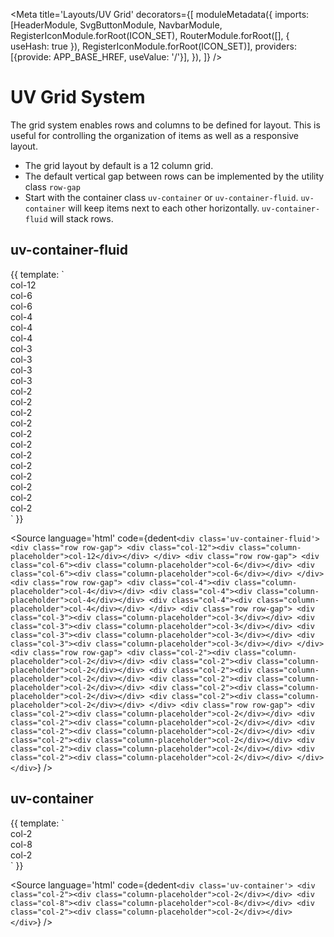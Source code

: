
<Meta
    title='Layouts/UV Grid'
    decorators={[
        moduleMetadata({
            imports: [HeaderModule, SvgButtonModule, NavbarModule, RegisterIconModule.forRoot(ICON_SET), RouterModule.forRoot([], { useHash: true }), RegisterIconModule.forRoot(ICON_SET)],
            providers: [{provide: APP_BASE_HREF, useValue: '/'}],
        }),
    ]}
/>

# UV Grid System

The grid system enables rows and columns to be defined for layout. 
This is useful for controlling the organization of items as well as a responsive layout. 
- The grid layout by default is a 12 column grid. 
- The default vertical gap between rows can be implemented by the utility class `row-gap`
- Start with the container class `uv-container` or `uv-container-fluid`. `uv-container` will keep items next to each other horizontally. `uv-container-fluid` will stack rows.

## uv-container-fluid
<Canvas>
    <Story height="100vh" width="100vw" name="uv-container-fluid">
  {{
    template: 
    `
        <div class='uv-container-fluid'>
            <div class="row row-gap">
                <div class="col-12"><div class="column-placeholder">col-12</div></div>
            </div>
            <div class="row row-gap">
                <div class="col-6"><div class="column-placeholder">col-6</div></div>
                <div class="col-6"><div class="column-placeholder">col-6</div></div>
            </div>
            <div class="row row-gap">
                <div class="col-4"><div class="column-placeholder">col-4</div></div>
                <div class="col-4"><div class="column-placeholder">col-4</div></div>
                <div class="col-4"><div class="column-placeholder">col-4</div></div>
            </div>
            <div class="row row-gap">
                <div class="col-3"><div class="column-placeholder">col-3</div></div>
                <div class="col-3"><div class="column-placeholder">col-3</div></div>
                <div class="col-3"><div class="column-placeholder">col-3</div></div>
                <div class="col-3"><div class="column-placeholder">col-3</div></div>
            </div>
            <div class="row row-gap">
                <div class="col-2"><div class="column-placeholder">col-2</div></div>
                <div class="col-2"><div class="column-placeholder">col-2</div></div>
                <div class="col-2"><div class="column-placeholder">col-2</div></div>
                <div class="col-2"><div class="column-placeholder">col-2</div></div>
                <div class="col-2"><div class="column-placeholder">col-2</div></div>
                <div class="col-2"><div class="column-placeholder">col-2</div></div>
            </div>
            <div class="row row-gap">
                <div class="col-2"><div class="column-placeholder">col-2</div></div>
                <div class="col-2"><div class="column-placeholder">col-2</div></div>
                <div class="col-2"><div class="column-placeholder">col-2</div></div>
                <div class="col-2"><div class="column-placeholder">col-2</div></div>
                <div class="col-2"><div class="column-placeholder">col-2</div></div>
                <div class="col-2"><div class="column-placeholder">col-2</div></div>
            </div>
        </div>
    `
  }}
</Story>
</Canvas>

<Source
  language='html'
  code={dedent`
     <div class='uv-container-fluid'>
            <div class="row row-gap">
                <div class="col-12"><div class="column-placeholder">col-12</div></div>
            </div>
            <div class="row row-gap">
                <div class="col-6"><div class="column-placeholder">col-6</div></div>
                <div class="col-6"><div class="column-placeholder">col-6</div></div>
            </div>
            <div class="row row-gap">
                <div class="col-4"><div class="column-placeholder">col-4</div></div>
                <div class="col-4"><div class="column-placeholder">col-4</div></div>
                <div class="col-4"><div class="column-placeholder">col-4</div></div>
            </div>
            <div class="row row-gap">
                <div class="col-3"><div class="column-placeholder">col-3</div></div>
                <div class="col-3"><div class="column-placeholder">col-3</div></div>
                <div class="col-3"><div class="column-placeholder">col-3</div></div>
                <div class="col-3"><div class="column-placeholder">col-3</div></div>
            </div>
            <div class="row row-gap">
                <div class="col-2"><div class="column-placeholder">col-2</div></div>
                <div class="col-2"><div class="column-placeholder">col-2</div></div>
                <div class="col-2"><div class="column-placeholder">col-2</div></div>
                <div class="col-2"><div class="column-placeholder">col-2</div></div>
                <div class="col-2"><div class="column-placeholder">col-2</div></div>
                <div class="col-2"><div class="column-placeholder">col-2</div></div>
            </div>
            <div class="row row-gap">
                <div class="col-2"><div class="column-placeholder">col-2</div></div>
                <div class="col-2"><div class="column-placeholder">col-2</div></div>
                <div class="col-2"><div class="column-placeholder">col-2</div></div>
                <div class="col-2"><div class="column-placeholder">col-2</div></div>
                <div class="col-2"><div class="column-placeholder">col-2</div></div>
                <div class="col-2"><div class="column-placeholder">col-2</div></div>
            </div>
        </div>
  `}
/>

## uv-container
<Canvas>
    <Story height="100vh" width="100vw" name="uv-container">
  {{
    template: 
    `
        <div class='uv-container'>
           <div class="col-2"><div class="column-placeholder">col-2</div></div>
           <div class="col-8"><div class="column-placeholder">col-8</div></div>
           <div class="col-2"><div class="column-placeholder">col-2</div></div>
        </div>
    `
  }}
</Story>
</Canvas>

<Source
  language='html'
  code={dedent`
     <div class='uv-container'>
           <div class="col-2"><div class="column-placeholder">col-2</div></div>
           <div class="col-8"><div class="column-placeholder">col-8</div></div>
           <div class="col-2"><div class="column-placeholder">col-2</div></div>
        </div>
  `}
/>


